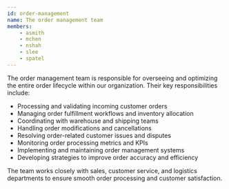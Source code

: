 ```yaml
---
id: order-management
name: The order management team
members:
    - asmith
    - mchen
    - nshah
    - slee
    - spatel
---
```


The order management team is responsible for overseeing and optimizing the entire order lifecycle within our organization. Their key responsibilities include:

- Processing and validating incoming customer orders
- Managing order fulfillment workflows and inventory allocation
- Coordinating with warehouse and shipping teams
- Handling order modifications and cancellations
- Resolving order-related customer issues and disputes
- Monitoring order processing metrics and KPIs
- Implementing and maintaining order management systems
- Developing strategies to improve order accuracy and efficiency

The team works closely with sales, customer service, and logistics departments to ensure smooth order processing and customer satisfaction.

